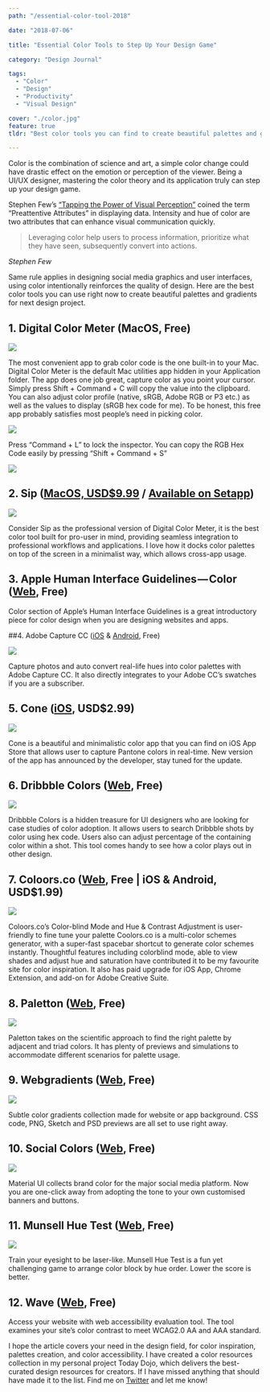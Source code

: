 ```yaml
---
path: "/essential-color-tool-2018"

date: "2018-07-06"

title: "Essential Color Tools to Step Up Your Design Game"

category: "Design Journal"

tags: 
  - "Color"
  - "Design"
  - "Productivity"
  - "Visual Design"

cover: "./color.jpg"
feature: true
tldr: "Best color tools you can find to create beautiful palettes and gradients for your next design project."

---
```


Color is the combination of science and art, a simple color change could have drastic effect on the emotion or perception of the viewer. Being a UI/UX designer, mastering the color theory and its application truly can step up your design game.

Stephen Few’s [“Tapping the Power of Visual Perception”](https://www.perceptualedge.com/articles/ie/visual_perception.pdf) coined the term “Preattentive Attributes” in displaying data. Intensity and hue of color are two attributes that can enhance visual communication quickly. 

> Leveraging color help users to process information, prioritize what they have seen, subsequently convert into actions. 

<cite>Stephen Few</cite>

Same rule applies in designing social media graphics and user interfaces, using color intentionally reinforces the quality of design. Here are the best color tools you can use right now to create beautiful palettes and gradients for next design project.

## 1. Digital Color Meter (MacOS, Free)

![](./2.jpg)

The most convenient app to grab color code is the one built-in to your Mac. Digital Color Meter is the default Mac utilities app hidden in your Application folder. The app does one job great, capture color as you point your cursor. Simply press Shift + Command + C will copy the value into the clipboard. You can also adjust color profile (native, sRGB, Adobe RGB or P3 etc.) as well as the values to display (sRGB hex code for me). To be honest, this free app probably satisfies most people’s need in picking color.

![](./3.gif)

Press “Command + L” to lock the inspector. You can copy the RGB Hex Code easily by pressing “Shift + Command + S”

![](./4.gif)

## 2. Sip ([MacOS, USD$9.99](https://sipapp.io/?ref=todaydojo) / [Available on Setapp](https://setapp.com/get/sip?utm_medium=affiliate+program&utm_source=14&utm_campaign=sipapp.io))

![](./5.jpg)

Consider Sip as the professional version of Digital Color Meter, it is the best color tool built  for pro-user in mind, providing seamless integration to professional workflows and applications. I love how it docks color palettes on top of the screen in a minimalist way, which allows cross-app usage.

## 3. Apple Human Interface Guidelines — Color ([Web](https://developer.apple.com/design/human-interface-guidelines/macos/visual-design/color/), Free)

Color section of Apple’s Human Interface Guidelines is a great introductory piece for color design when you are designing websites and apps.

##4. Adobe Capture CC ([iOS](https://itunes.apple.com/us/app/adobe-capture-cc/id1040200189?mt=8&at=10lSkU) & [Android](https://play.google.com/store/apps/details?id=com.adobe.creativeapps.gather), Free)

![](./6.png)


Capture photos and auto convert real-life hues into color palettes with Adobe Capture CC. It also directly integrates to your Adobe CC’s swatches if you are a subscriber.

## 5. Cone ([iOS](https://itunes.apple.com/us/app/cone-live-color-picker/id1221305627?mt=8&at=10lSkU), USD$2.99)
![](./7.jpg)

Cone is a beautiful and minimalistic color app that you can find on iOS App Store that allows user to capture Pantone colors in real-time. New version of the app has announced by the developer, stay tuned for the update.

## 6. Dribbble Colors ([Web](https://dribbble.com/colors/), Free)
![](./8.png)

Dribbble Colors is a hidden treasure for UI designers who are looking for case studies of color adoption. It allows users to search Dribbble shots by color using hex code. Users also can adjust percentage of the containing color within a shot. This tool comes handy to see how a color plays out in other design.

## 7. Coloors.co ([Web](http://coloors.co/?ref=todaydojo), Free | iOS & Android, USD$1.99)
![](./9.gif)

Coloors.co’s Color-blind Mode and Hue & Contrast Adjustment is user-friendly to fine tune your palette
Coolors.co is a multi-color schemes generator, with a super-fast spacebar shortcut to generate color schemes instantly. Thoughtful features including colorblind mode, able to view shades and adjust hue and saturation have contributed it to be my favourite site for color inspiration. It also has paid upgrade for iOS App, Chrome Extension, and add-on for Adobe Creative Suite.

## 8. Paletton ([Web](http://www.paletton.com/?ref=todaydojo), Free)
![](./10.png)

Paletton takes on the scientific approach to find the right palette by adjacent and triad colors. It has plenty of previews and simulations to accommodate different scenarios for palette usage.

## 9. Webgradients ([Web](https://webgradients.com/?ref=todaydojo), Free)
![](./11.png)

Subtle color gradients collection made for website or app background. CSS code, PNG, Sketch and PSD previews are all set to use right away.

## 10. Social Colors ([Web](https://www.materialui.co/socialcolors), Free)
![](./12.png)

Material UI collects brand color for the major social media platform. Now you are one-click away from adopting the tone to your own customised banners and buttons.

## 11. Munsell Hue Test ([Web](http://www.colormunki.com/game/huetest_kiosk?ref=todaydojo), Free)
![](./13.png)

Train your eyesight to be laser-like. Munsell Hue Test is a fun yet challenging game to arrange color block by hue order. Lower the score is better.

## 12. Wave ([Web](http://wave.webaim.org/), Free)

Access your website with web accessibility evaluation tool. The tool examines your site’s color contrast to meet WCAG2.0 AA and AAA standard.

I hope the article covers your need in the design field, for color inspiration, palettes creation, and color accessibility. I have created a color resources collection in my personal project Today Dojo, which delivers the best-curated design resources for creators. If I have missed anything that should have made it to the list. Find me on [Twitter](http://www.twitter.com/desktopofsamuel) and let me know! 






